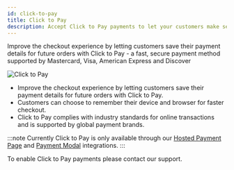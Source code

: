 ```yaml
---
id: click-to-pay
title: Click to Pay
description: Accept Click to Pay payments to let your customers make secure payments in fewer clicks.
---
```



Improve the checkout experience by letting customers save their payment details for future orders with Click to Pay - a fast, secure payment method supported by Mastercard, Visa, American Express and Discover

![Click to Pay](/img/click-to-pay-preview.png)

- Improve the checkout experience by letting customers save their payment details for future orders with Click to Pay.
- Customers can choose to remember their device and browser for faster checkout.
- Click to Pay complies with industry standards for online transactions and is supported by global payment brands.

:::note
Currently Click to Pay is only available through our [Hosted Payment Page](/integrations/use-prebuilt-payment-page.mdx) and [Payment Modal](/integrations/use-payment-modal.mdx) integrations.
:::

To enable Click to Pay payments please <ContactSupport>contact our support</ContactSupport>.
